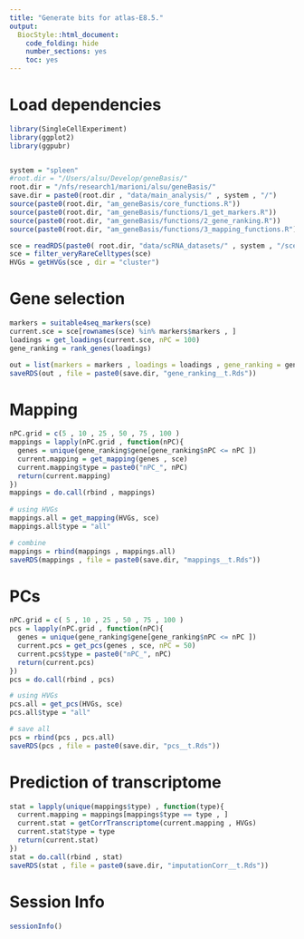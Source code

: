 ```yaml
---
title: "Generate bits for atlas-E8.5."
output:
  BiocStyle::html_document:
    code_folding: hide
    number_sections: yes
    toc: yes  
---
```

# Load dependencies

```r


library(SingleCellExperiment)
library(ggplot2)
library(ggpubr)


system = "spleen"
#root.dir = "/Users/alsu/Develop/geneBasis/"
root.dir = "/nfs/research1/marioni/alsu/geneBasis/"
save.dir = paste0(root.dir , "data/main_analysis/" , system , "/")
source(paste0(root.dir, "am_geneBasis/core_functions.R"))
source(paste0(root.dir, "am_geneBasis/functions/1_get_markers.R"))
source(paste0(root.dir, "am_geneBasis/functions/2_gene_ranking.R"))
source(paste0(root.dir, "am_geneBasis/functions/3_mapping_functions.R"))

sce = readRDS(paste0( root.dir, "data/scRNA_datasets/" , system , "/sce_" , system , ".Rds"))
sce = filter_veryRareCelltypes(sce)
HVGs = getHVGs(sce , dir = "cluster")

```

# Gene selection

```r


markers = suitable4seq_markers(sce)
current.sce = sce[rownames(sce) %in% markers$markers , ]
loadings = get_loadings(current.sce, nPC = 100)
gene_ranking = rank_genes(loadings)

out = list(markers = markers , loadings = loadings , gene_ranking = gene_ranking)
saveRDS(out , file = paste0(save.dir, "gene_ranking__t.Rds"))


```

# Mapping

```r


nPC.grid = c(5 , 10 , 25 , 50 , 75 , 100 )
mappings = lapply(nPC.grid , function(nPC){
  genes = unique(gene_ranking$gene[gene_ranking$nPC <= nPC ])
  current.mapping = get_mapping(genes , sce)
  current.mapping$type = paste0("nPC_", nPC)
  return(current.mapping)
})
mappings = do.call(rbind , mappings)
  
# using HVGs
mappings.all = get_mapping(HVGs, sce)
mappings.all$type = "all"

# combine
mappings = rbind(mappings , mappings.all)
saveRDS(mappings , file = paste0(save.dir, "mappings__t.Rds"))


```

# PCs 

```r


nPC.grid = c( 5 , 10 , 25 , 50 , 75 , 100 )
pcs = lapply(nPC.grid , function(nPC){
  genes = unique(gene_ranking$gene[gene_ranking$nPC <= nPC ])
  current.pcs = get_pcs(genes , sce, nPC = 50)
  current.pcs$type = paste0("nPC_", nPC)
  return(current.pcs)
})
pcs = do.call(rbind , pcs)

# using HVGs
pcs.all = get_pcs(HVGs, sce)
pcs.all$type = "all"

# save all
pcs = rbind(pcs , pcs.all)
saveRDS(pcs , file = paste0(save.dir, "pcs__t.Rds"))


```

# Prediction of transcriptome

```r


stat = lapply(unique(mappings$type) , function(type){
  current.mapping = mappings[mappings$type == type , ]
  current.stat = getCorrTranscriptome(current.mapping , HVGs)
  current.stat$type = type
  return(current.stat)
})
stat = do.call(rbind , stat)
saveRDS(stat , file = paste0(save.dir, "imputationCorr__t.Rds"))


```

# Session Info

```r
sessionInfo()
```
